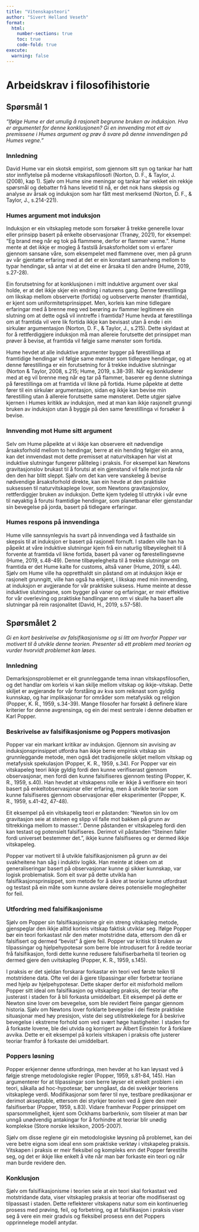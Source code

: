 ```yaml
---
title: "Vitenskapsteori"
author: "Sivert Helland Veseth"
format: 
  html:
    number-sections: true
    toc: true
    code-fold: true
execute: 
  warning: false
---
```


# Arbeidskrav i filosofihistorie 

## Spørsmål 1 

*“Ifølge Hume er det umulig å rasjonelt begrunne bruken av induksjon. Hva er argumentet for denne konklusjonen? Gi en innvending mot ett av premissene i Humes argument og prøv å svare på denne innvendingen på Humes vegne.”*

 

### Innledning 

David Hume var ein skotsk empirist, som gjennom sitt syn og tankar har hatt stor innflytelse på moderne vitskapsfilosofi (Norton, D. F., & Taylor, J. (2008), kap 1). Sjølv om Hume sine meningar og tankar har vekket ein rekkje spørsmål og debatter frå hans levetid til nå, er det nok hans skepsis og analyse av årsak og induksjon som har fått mest merksemd (Norton, D. F., & Taylor, J., s.214-221).  

 

### Humes argument mot induksjon 

Induksjon er ein vitskapleg metode som forsøker å trekke generelle lovar eller prinsipp basert på enkelte observasjonar (Tranøy, 2021), for eksempel: “Eg brand meg når eg tok på flammene, derfor er flammer varme.”. Hume mente at det ikkje er mogleg å fastslå årsaksforholdet som vi erfarer gjennom sansane våre, som eksempelet med flammene over, men på grunn av vår gjentatte erfaring med at det er ein konstant samanheng mellom to typar hendingar, så antar vi at det eine er årsaka til den andre (Hume, 2019, s.27-28).  

Ein forutsetning for at konklusjonen i mitt induktive argument over skal holde, er at det ikkje skjer ein endring i naturens gang. Denne førestillinga om likskap mellom observerte (fortida) og uobserverte mønster (framtida), er kjent som uniformitetsprinsippet. Men, korleis kan mine tidlegare erfaringar med å brenne meg ved berøring av flammer legitimere ein slutning om at dette også vil inntreffe i framtida? Hume hevda at førestillinga om at framtida vil vere lik fortida ikkje kan bevisast utan å ende i ein sirkulær argumentasjon (Norton, D. F., & Taylor, J., s.215). Dette skyldast at for å rettferdiggjere induksjon må man allereie forutsette det prinsippet man prøver å bevise, at framtida vil følgje same mønster som fortida.   

Hume hevdet at alle induktive argumenter bygger på førestillinga at framtidige hendingar vil følgje same mønster som tidlegare hendingar, og at denne førestillinga er ein forutsetning for å trekke induktive slutningar (Norton & Taylor, 2008, s.215; Hume, 2019, s.38-39). Når eg konkluderer med at eg vil brenne meg når eg tar på flammer, baserer eg denne slutninga på førestillinga om at framtida vil likne på fortida. Hume påpekte at dette fører til ein sirkulær argumentasjon, sidan eg ikkje kan bevise min førestilling utan å allereie forutsette same mønsteret. Dette utgjer sjølve kjernen i Humes kritikk av induksjon, med at man kan ikkje rasjonelt grunngi bruken av induksjon utan å byggje på den same førestillinga vi forsøker å bevise.  

 

### Innvending mot Hume sitt argument  

Selv om Hume påpeikte at vi ikkje kan observere eit nødvendige årsaksforhold mellom to hendingar, berre at ein hending følgjer ein anna, kan det innvendast mot dette premisset at naturvitskapen har vist at induktive slutningar fungerer påliteleg i praksis. For eksempel kan Newtons gravitasjonslov brukast til å forutsi at ein gjenstand vil falle mot jorda når den den har blitt sleppt. Sjølv om det kan vere vanskeleg å bevise nødvendige årsaksforhold direkte, kan ein hevde at den praktiske suksessen til naturvitskaplege lover, som Newtons gravitasjonslov, rettferdiggjer bruken av induksjon. Dette kjem tydeleg til uttrykk i vår evne til nøyaktig å forutsi framtidige hendingar, som planetbanar eller gjenstandar sin bevegelse på jorda, basert på tidlegare erfaringar.   

 

### Humes respons på innvendinga 

Hume ville sannsynlegvis ha svart på innvendinga ved å fasthalde sin skepsis til at induksjon er basert på rasjonell fornuft. I staden ville han ha påpeikt at våre induktive slutningar kjem frå ein naturlig tilbøyelegheit til å forvente at framtida vil likne fortida, basert på vaner og førestellingsevne (Hume, 2019, s.48-49). Denne tilbøyelegheita til å trekke slutningar om framtida er det Hume kalte for customs, altså vaner (Hume, 2019, s.44). Sjølv om Hume ville ha oppretthaldt sin påstand om at induksjon ikkje er rasjonelt grunngitt, ville han også ha erkjent, i likskap med min innvending, at induksjon er avgjerande for vår praktiske suksess. Hume meinte at desse induktive slutningane, som bygger på vaner og erfaringar, er meir effektive for vår overleving og praktiske handlingar enn om vi skulle ha basert alle slutningar på rein rasjonalitet (David, H., 2019, s.57-58).  


## Spørsmålet 2 

*Gi en kort beskrivelse av falsifikasjonisme og si litt om hvorfor Popper var motivert til å utvikle denne teorien. Presenter så ett problem med teorien og vurder hvorvidt problemet kan løses.*

 

### Innledning 

Demarksjonsproblemet er eit grunnleggande tema innan vitskapsfilosofien, og det handlar om korleis vi kan skilje mellom vitskap og ikkje-vitskap. Dette skiljet er avgjerande for vår forståing av kva som reiknast som gyldig kunnskap, og har implikasjonar for områder som metafysikk og religion (Popper, K. R., 1959, s.34-39). Mange filosofer har forsøkt å definere klare kriterier for denne avgrensinga, og ein dei mest sentrale i denne debatten er Karl Popper.  

 

### Beskrivelse av falsifikasjonisme og Poppers motivasjon 

Popper var ein markant kritikar av induksjon. Gjennom sin avvising av induksjonsprinsippet utfordra han ikkje berre empirisk vitskap sin grunnleggande metode, men også det tradisjonelle skiljet mellom vitskap og metafysisk spekulasjon (Popper, K. R., 1959, s.34). For Popper var ein vitskapeleg teori ikkje gyldig fordi den kunne verifiserast gjennom observasjonar, men fordi den kunne falsifiseres gjennom testing (Popper, K. R., 1959, s.40). Han hevdet at vitskapens rolle er ikkje å verifisere ein teori basert på enkeltobservasjonar eller erfaring, men å utvikle teoriar som kunne falsifiseres gjennom observasjonar eller eksperimenter (Popper, K. R., 1959, s.41-42, 47-48). 

Eit eksempel på ein vitskapelig teori er påstanden: “Newton sin lov om gravitasjon seie at steinen eg slipp vil falle mot bakken på grunn av tiltrekkinga mellom to masser.”. Denne påstanden er vitskapeleg fordi den kan testast og potensielt falsifiseres. Derimot vil påstanden “Steinen faller fordi universet bestemmer det.”, ikkje kunne falsifiseres og er dermed ikkje vitskapeleg.  

Popper var motivert til å utvikle falsifikasjonismen på grunn av dei svakheitene han såg i induktiv logikk. Han meinte at ideen om at generaliseringar basert på observasjonar kunne gi sikker kunnskap, var logisk problematisk. Som eit svar på dette utvikla han falsifikasjonsprinsippet, som metode for å sikre at teoriar kunne utfordrast og testast på ein måte som kunne avsløre deires potensielle moglegheiter for feil.  

 

### Utfordring med falsifikasjonisme  

Sjølv om Popper sin falsifikasjonisme gir ein streng vitskapleg metode, gjenspeglar den ikkje alltid korleis vitskap faktisk utviklar seg. Ifølge Popper bør ein teori forkastast når den møter motstridne data, ettersom den då er falsifisert og dermed “bevist” å gjere feil. Popper var kritisk til bruken av tilpassingar og hjelpehypotesar som berre ble introdusert for å redde teoriar frå falsifikasjon, fordi dette kunne redusere falsifiserbarheita til teorien og dermed gjere den uvitskapleg (Popper, K. R., 1959, s.145).  

I praksis er det sjeldan forskarar forkastar ein teori ved første teikn til motstridene data. Ofte vel dei å gjere tilpassingar eller forbetrar teoriane med hjelp av hjelpehypotesar. Dette skaper derfor eit misforhold mellom Popper sitt ideal om falsifikasjon og vitskapleg praksis, der teoriar ofte justerast i staden for å bli forkasta umiddelbart. Eit eksempel på dette er Newton sine lover om bevegelse, som ble revidert fleire gangar gjennom historia. Sjølv om Newtons lover forklarte bevegelse i dei fleste praktiske situasjonar med høy presisjon, viste dei seg utilstrekkelege for å beskrive bevegelse i ekstreme forhold som ved svært høge hastigheiter. I staden for å forkaste lovene, ble dei utvida og korrigert av Albert Einstein for å forklare avvika. Dette er eit eksempel på korleis vitskapen i praksis ofte justerer teoriar framfor å forkaste dei umiddelbart. 

 

### Poppers løsning 

Popper erkjenner denne utfordringa, men hevder at ho kan løysast ved å følgje strenge metodologiske regler (Popper, 1959, s.81-84, 145). Han argumenterer for at tilpassingar som berre løyser eit enkelt problem i ein teori, såkalla ad hoc-hypotesar, bør unngåast, da dei svekkjer teoriens vitskaplege verdi. Modifikasjonar som fører til nye, testbare predikasjonar er derimot akseptable, ettersom dei styrkjer teorien ved å gjere den meir falsifiserbar (Popper, 1959, s.83). Vidare framhevar Popper prinsippet om sparsommeligheit, kjent som Ockhams barberkniv, som tilseier at man bør unngå unødvendig antakingar for å forhindre at teoriar blir unødig komplekse (Store norske leksikon, 2005-2007).  

Sjølv om disse reglene gir ein metodologiske løysning på problemet, kan dei vere betre eigna som ideal enn som praktiske verktøy i vitskapeleg praksis. Vitskapen i praksis er meir fleksibel og kompleks enn det Popper førestilte seg, og det er ikkje like enkelt å vite når man bør forkaste ein teori og når man burde revidere den.  

 

### Konklusjon 

Sjølv om falsifikasjonisme i teorien seie at ein teori skal forkastast ved motstridande data, viser vitskapleg praksis at teoriar ofte modifiserast og tilpassast i staden. Dette reflekterer vitskapens natur som ein kontinuerleg prosess med prøving, feil, og forbetring, og at falsifikasjon i praksis viser seg å vere ein meir gradvis og fleksibel prosess enn det Poppers opprinnelege modell antydar. 

 